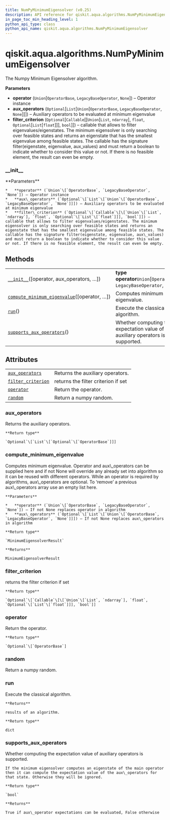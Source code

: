 ```yaml
---
title: NumPyMinimumEigensolver (v0.25)
description: API reference for qiskit.aqua.algorithms.NumPyMinimumEigensolver in qiskit v0.25
in_page_toc_min_heading_level: 1
python_api_type: class
python_api_name: qiskit.aqua.algorithms.NumPyMinimumEigensolver
---
```


<span id="qiskit-aqua-algorithms-numpyminimumeigensolver" />

# qiskit.aqua.algorithms.NumPyMinimumEigensolver

<Class id="qiskit.aqua.algorithms.NumPyMinimumEigensolver" isDedicatedPage={true} github="https://github.com/qiskit-community/qiskit-aqua/tree/stable/0.9/qiskit/aqua/algorithms/minimum_eigen_solvers/numpy_minimum_eigen_solver.py" signature="NumPyMinimumEigensolver(operator=None, aux_operators=None, filter_criterion=None)" modifiers="class">
  The Numpy Minimum Eigensolver algorithm.

  **Parameters**

  *   **operator** (`Union`\[`OperatorBase`, `LegacyBaseOperator`, `None`]) – Operator instance
  *   **aux\_operators** (`Optional`\[`List`\[`Union`\[`OperatorBase`, `LegacyBaseOperator`, `None`]]]) – Auxiliary operators to be evaluated at minimum eigenvalue
  *   **filter\_criterion** (`Optional`\[`Callable`\[\[`Union`\[`List`, `ndarray`], `float`, `Optional`\[`List`\[`float`]]], `bool`]]) – callable that allows to filter eigenvalues/eigenstates. The minimum eigensolver is only searching over feasible states and returns an eigenstate that has the smallest eigenvalue among feasible states. The callable has the signature filter(eigenstate, eigenvalue, aux\_values) and must return a boolean to indicate whether to consider this value or not. If there is no feasible element, the result can even be empty.

  ### \_\_init\_\_

  <Function id="qiskit.aqua.algorithms.NumPyMinimumEigensolver.__init__" signature="__init__(operator=None, aux_operators=None, filter_criterion=None)">
    **Parameters**

    *   **operator** (`Union`\[`OperatorBase`, `LegacyBaseOperator`, `None`]) – Operator instance
    *   **aux\_operators** (`Optional`\[`List`\[`Union`\[`OperatorBase`, `LegacyBaseOperator`, `None`]]]) – Auxiliary operators to be evaluated at minimum eigenvalue
    *   **filter\_criterion** (`Optional`\[`Callable`\[\[`Union`\[`List`, `ndarray`], `float`, `Optional`\[`List`\[`float`]]], `bool`]]) – callable that allows to filter eigenvalues/eigenstates. The minimum eigensolver is only searching over feasible states and returns an eigenstate that has the smallest eigenvalue among feasible states. The callable has the signature filter(eigenstate, eigenvalue, aux\_values) and must return a boolean to indicate whether to consider this value or not. If there is no feasible element, the result can even be empty.
  </Function>

  ## Methods

  |                                                                                                                                                                                                        |                                                                              |
  | ------------------------------------------------------------------------------------------------------------------------------------------------------------------------------------------------------ | ---------------------------------------------------------------------------- |
  | [`__init__`](#qiskit.aqua.algorithms.NumPyMinimumEigensolver.__init__ "qiskit.aqua.algorithms.NumPyMinimumEigensolver.__init__")(\[operator, aux\_operators, …])                                       | **type operator**`Union`\[`OperatorBase`, `LegacyBaseOperator`, `None`]      |
  | [`compute_minimum_eigenvalue`](#qiskit.aqua.algorithms.NumPyMinimumEigensolver.compute_minimum_eigenvalue "qiskit.aqua.algorithms.NumPyMinimumEigensolver.compute_minimum_eigenvalue")(\[operator, …]) | Computes minimum eigenvalue.                                                 |
  | [`run`](#qiskit.aqua.algorithms.NumPyMinimumEigensolver.run "qiskit.aqua.algorithms.NumPyMinimumEigensolver.run")()                                                                                    | Execute the classical algorithm.                                             |
  | [`supports_aux_operators`](#qiskit.aqua.algorithms.NumPyMinimumEigensolver.supports_aux_operators "qiskit.aqua.algorithms.NumPyMinimumEigensolver.supports_aux_operators")()                           | Whether computing the expectation value of auxiliary operators is supported. |

  ## Attributes

  |                                                                                                                                                          |                                     |
  | -------------------------------------------------------------------------------------------------------------------------------------------------------- | ----------------------------------- |
  | [`aux_operators`](#qiskit.aqua.algorithms.NumPyMinimumEigensolver.aux_operators "qiskit.aqua.algorithms.NumPyMinimumEigensolver.aux_operators")          | Returns the auxiliary operators.    |
  | [`filter_criterion`](#qiskit.aqua.algorithms.NumPyMinimumEigensolver.filter_criterion "qiskit.aqua.algorithms.NumPyMinimumEigensolver.filter_criterion") | returns the filter criterion if set |
  | [`operator`](#qiskit.aqua.algorithms.NumPyMinimumEigensolver.operator "qiskit.aqua.algorithms.NumPyMinimumEigensolver.operator")                         | Return the operator.                |
  | [`random`](#qiskit.aqua.algorithms.NumPyMinimumEigensolver.random "qiskit.aqua.algorithms.NumPyMinimumEigensolver.random")                               | Return a numpy random.              |

  ### aux\_operators

  <Attribute id="qiskit.aqua.algorithms.NumPyMinimumEigensolver.aux_operators">
    Returns the auxiliary operators.

    **Return type**

    `Optional`\[`List`\[`Optional`\[`OperatorBase`]]]
  </Attribute>

  ### compute\_minimum\_eigenvalue

  <Function id="qiskit.aqua.algorithms.NumPyMinimumEigensolver.compute_minimum_eigenvalue" signature="compute_minimum_eigenvalue(operator=None, aux_operators=None)">
    Computes minimum eigenvalue. Operator and aux\_operators can be supplied here and if not None will override any already set into algorithm so it can be reused with different operators. While an operator is required by algorithms, aux\_operators are optional. To ‘remove’ a previous aux\_operators array use an empty list here.

    **Parameters**

    *   **operator** (`Union`\[`OperatorBase`, `LegacyBaseOperator`, `None`]) – If not None replaces operator in algorithm
    *   **aux\_operators** (`Optional`\[`List`\[`Union`\[`OperatorBase`, `LegacyBaseOperator`, `None`]]]) – If not None replaces aux\_operators in algorithm

    **Return type**

    `MinimumEigensolverResult`

    **Returns**

    MinimumEigensolverResult
  </Function>

  ### filter\_criterion

  <Attribute id="qiskit.aqua.algorithms.NumPyMinimumEigensolver.filter_criterion">
    returns the filter criterion if set

    **Return type**

    `Optional`\[`Callable`\[\[`Union`\[`List`, `ndarray`], `float`, `Optional`\[`List`\[`float`]]], `bool`]]
  </Attribute>

  ### operator

  <Attribute id="qiskit.aqua.algorithms.NumPyMinimumEigensolver.operator">
    Return the operator.

    **Return type**

    `Optional`\[`OperatorBase`]
  </Attribute>

  ### random

  <Attribute id="qiskit.aqua.algorithms.NumPyMinimumEigensolver.random">
    Return a numpy random.
  </Attribute>

  ### run

  <Function id="qiskit.aqua.algorithms.NumPyMinimumEigensolver.run" signature="run()">
    Execute the classical algorithm.

    **Returns**

    results of an algorithm.

    **Return type**

    dict
  </Function>

  ### supports\_aux\_operators

  <Function id="qiskit.aqua.algorithms.NumPyMinimumEigensolver.supports_aux_operators" signature="supports_aux_operators()" modifiers="classmethod">
    Whether computing the expectation value of auxiliary operators is supported.

    If the minimum eigensolver computes an eigenstate of the main operator then it can compute the expectation value of the aux\_operators for that state. Otherwise they will be ignored.

    **Return type**

    `bool`

    **Returns**

    True if aux\_operator expectations can be evaluated, False otherwise
  </Function>
</Class>

